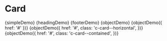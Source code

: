 
<Meta title="Components/Card" />

# Card

<Canvas>
  <Story name="Simple">{simpleDemo}</Story>
</Canvas>

<Canvas>
  <Story name="Heading">{headingDemo}</Story>
</Canvas>

<Canvas>
  <Story name="Footer">{footerDemo}</Story>
</Canvas>

<Canvas>
  <Story name="Visual Object">{objectDemo}</Story>
</Canvas>

<Canvas>
  <Story name="Link">{objectDemo({ href: '#' })}</Story>
</Canvas>

<Canvas>
  <Story name="Horizontal">
    {objectDemo({
      href: '#',
      class: 'c-card--horizontal',
    })}
  </Story>
</Canvas>

<Canvas>
  <Story name="Contained">
    {objectDemo({
      href: '#',
      class: 'c-card--contained',
    })}
  </Story>
</Canvas>
